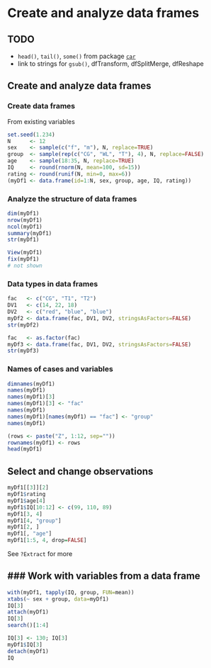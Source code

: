 Create and analyze data frames
=========================

TODO
-------------------------

 - `head()`, `tail()`, `some()` from package [`car`](http://cran.r-project.org/package=car)
 - link to strings for `gsub()`, dfTransform, dfSplitMerge, dfReshape

Create and analyze data frames
-------------------------

### Create data frames

From existing variables

```r
set.seed(1.234)
N      <- 12
sex    <- sample(c("f", "m"), N, replace=TRUE)
group  <- sample(rep(c("CG", "WL", "T"), 4), N, replace=FALSE)
age    <- sample(18:35, N, replace=TRUE)
IQ     <- round(rnorm(N, mean=100, sd=15))
rating <- round(runif(N, min=0, max=6))
(myDf1 <- data.frame(id=1:N, sex, group, age, IQ, rating))
```

### Analyze the structure of data frames

```r
dim(myDf1)
nrow(myDf1)
ncol(myDf1)
summary(myDf1)
str(myDf1)
```

```r
View(myDf1)
fix(myDf1)
# not shown
```

### Data types in data frames

```r
fac   <- c("CG", "T1", "T2")
DV1   <- c(14, 22, 18)
DV2   <- c("red", "blue", "blue")
myDf2 <- data.frame(fac, DV1, DV2, stringsAsFactors=FALSE)
str(myDf2)
```

```r
fac   <- as.factor(fac)
myDf3 <- data.frame(fac, DV1, DV2, stringsAsFactors=FALSE)
str(myDf3)
```

### Names of cases and variables

```r
dimnames(myDf1)
names(myDf1)
names(myDf1)[3]
names(myDf1)[3] <- "fac"
names(myDf1)
names(myDf1)[names(myDf1) == "fac"] <- "group"
names(myDf1)
```

```r
(rows <- paste("Z", 1:12, sep=""))
rownames(myDf1) <- rows
head(myDf1)
```

Select and change observations
-------------------------

```r
myDf1[[3]][2]
myDf1$rating
myDf1$age[4]
myDf1$IQ[10:12] <- c(99, 110, 89)
myDf1[3, 4]
myDf1[4, "group"]
myDf1[2, ]
myDf1[, "age"]
myDf1[1:5, 4, drop=FALSE]
```

See `?Extract` for more

### Work with variables from a data frame
-------------------------

```r
with(myDf1, tapply(IQ, group, FUN=mean))
xtabs(~ sex + group, data=myDf1)
IQ[3]
attach(myDf1)
IQ[3]
search()[1:4]
```

```r
IQ[3] <- 130; IQ[3]
myDf1$IQ[3]
detach(myDf1)
IQ
```
